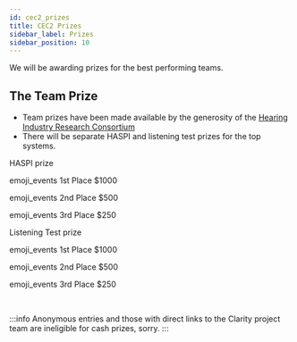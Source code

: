 ```yaml
---
id: cec2_prizes
title: CEC2 Prizes
sidebar_label: Prizes
sidebar_position: 10
---
```



We will be awarding prizes for the best performing teams.

## The Team Prize

- Team prizes have been made available by the generosity of the [Hearing Industry Research Consortium](http://www.hearingirc.com)
- There will be separate HASPI and listening test prizes for the top systems.

<div className="container">
        <div className="row">
      <div className="text--center padding-horiz--md">
    <p/> HASPI prize
  <p/> <Icon  style={{ fontSize: 30, color: "gold"  }}>emoji_events</Icon> 1st Place $1000
  <p/> <Icon  style={{ fontSize: 30, color: "silver"  }}>emoji_events</Icon> 2nd Place $500
  <p/> <Icon  style={{ fontSize: 30, color: "#ff6347" }}>emoji_events</Icon> 3rd Place $250
      </div>
    <div className="text--center padding-horiz--md">
    <p/> Listening Test prize
  <p/> <Icon  style={{ fontSize: 30, color: "gold"  }}>emoji_events</Icon> 1st Place $1000
  <p/> <Icon  style={{ fontSize: 30, color: "silver"  }}>emoji_events</Icon> 2nd Place $500
  <p/> <Icon  style={{ fontSize: 30, color: "#ff6347" }}>emoji_events</Icon> 3rd Place $250
      </div>
     </div>
</div>

<!--## The Amazon Student Prize

- Student prizes have been made available by the generosity of [Amazon TTS Research](http://www.amazon.science)
<div className="container">
        <div className="row">
  <div className="text--center padding-horiz--md">
    <p/> Amazon prize for top student contribution
  <p/> <Icon  style={{ fontSize: 30, color: "gold"  }}>emoji_events</Icon> 1st Place $1000
  <p/> <Icon  style={{ fontSize: 30, color: "silver"  }}>emoji_events</Icon> 2nd Place $500
  <p/> <Icon  style={{ fontSize: 30, color: "#ff6347" }}>emoji_events</Icon> 3rd Place $250
      </div>
     </div>
</div>
<p/>
- The award will be judged by a panel formed from members of the Clarity-2021 workshop scientific committee. 
- There will be a lightweight nomination process. Details to be announced.
-->

<br/>
<p/>

:::info
  Anonymous entries and those with direct links to the Clarity project team are ineligible for cash prizes, sorry.
:::
